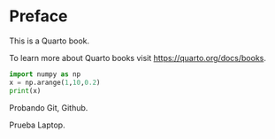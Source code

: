 # Preface {.unnumbered}

This is a Quarto book.

To learn more about Quarto books visit <https://quarto.org/docs/books>.

```python
import numpy as np
x = np.arange(1,10,0.2)
print(x)
```

Probando Git, Github.

Prueba Laptop.

